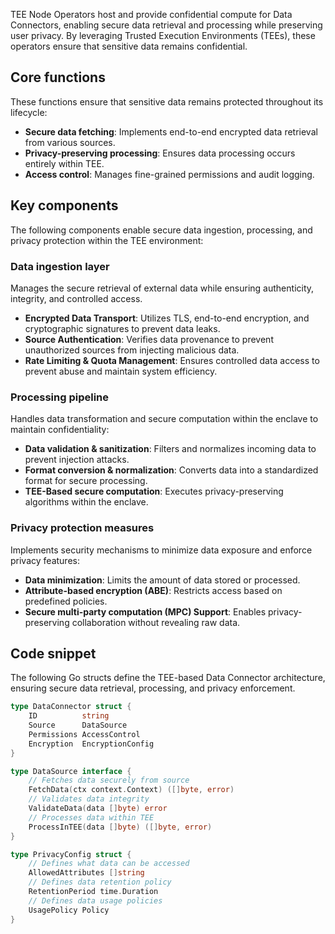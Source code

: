 TEE Node Operators host and provide confidential compute for Data Connectors, enabling secure data retrieval and processing while preserving user privacy. By leveraging Trusted Execution Environments (TEEs), these operators ensure that sensitive data remains confidential.

## Core functions

These functions ensure that sensitive data remains protected throughout its lifecycle:

- **Secure data fetching**: Implements end-to-end encrypted data retrieval from various sources.
- **Privacy-preserving processing**: Ensures data processing occurs entirely within TEE.
- **Access control**: Manages fine-grained permissions and audit logging.

## Key components

The following components enable secure data ingestion, processing, and privacy protection within the TEE environment:

### Data ingestion layer

Manages the secure retrieval of external data while ensuring authenticity, integrity, and controlled access.

- **Encrypted Data Transport**: Utilizes TLS, end-to-end encryption, and cryptographic signatures to prevent data leaks.
- **Source Authentication**: Verifies data provenance to prevent unauthorized sources from injecting malicious data.
- **Rate Limiting & Quota Management**: Ensures controlled data access to prevent abuse and maintain system efficiency.

### Processing pipeline

Handles data transformation and secure computation within the enclave to maintain confidentiality:

- **Data validation & sanitization**: Filters and normalizes incoming data to prevent injection attacks.
- **Format conversion & normalization**: Converts data into a standardized format for secure processing.
- **TEE-Based secure computation**: Executes privacy-preserving algorithms within the enclave.

### Privacy protection measures

Implements security mechanisms to minimize data exposure and enforce privacy features:

- **Data minimization**: Limits the amount of data stored or processed.
- **Attribute-based encryption (ABE)**: Restricts access based on predefined policies.
- **Secure multi-party computation (MPC) Support**: Enables privacy-preserving collaboration without revealing raw data.

## Code snippet

The following Go structs define the TEE-based Data Connector architecture, ensuring secure data retrieval, processing, and privacy enforcement.

```go
type DataConnector struct {
    ID          string
    Source      DataSource
    Permissions AccessControl
    Encryption  EncryptionConfig
}

type DataSource interface {
    // Fetches data securely from source
    FetchData(ctx context.Context) ([]byte, error)
    // Validates data integrity
    ValidateData(data []byte) error
    // Processes data within TEE
    ProcessInTEE(data []byte) ([]byte, error)
}

type PrivacyConfig struct {
    // Defines what data can be accessed
    AllowedAttributes []string
    // Defines data retention policy
    RetentionPeriod time.Duration
    // Defines data usage policies
    UsagePolicy Policy
}
```